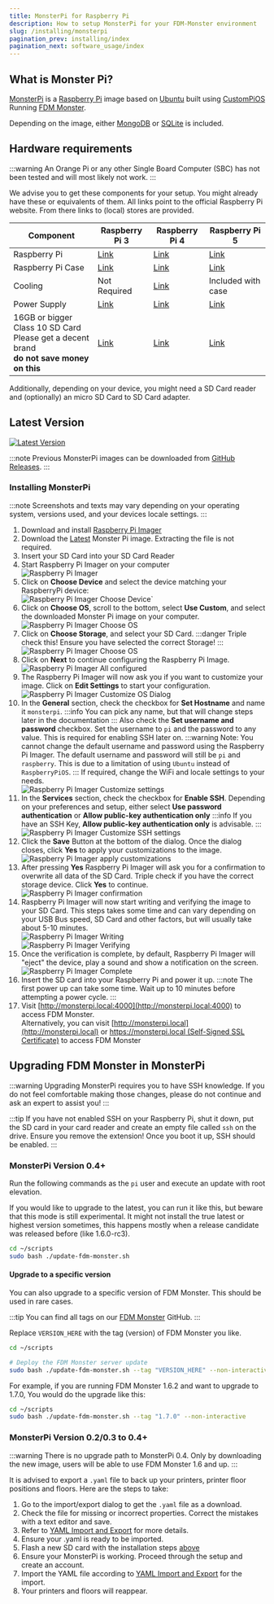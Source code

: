 ```yaml
---
title: MonsterPi for Raspberry Pi
description: How to setup MonsterPi for your FDM-Monster environment
slug: /installing/monsterpi
pagination_prev: installing/index
pagination_next: software_usage/index
---
```


## What is Monster Pi?

[MonsterPi](https://github.com/fdm-monster/MonsterPi) is a [Raspberry Pi](https://www.raspberrypi.org/) image based on [Ubuntu](https://ubuntu.com/download/raspberry-pi) built using [CustomPiOS](https://github.com/guysoft/CustomPiOS) Running [FDM Monster](https://fdm-monster.net/).

Depending on the image, either [MongoDB](https://www.mongodb.com/) or [SQLite](https://www.sqlite.org/) is included.

## Hardware requirements

:::warning
An Orange Pi or any other Single Board Computer (SBC) has not been tested and will most likely not work.
:::

We advise you to get these components for your setup. You might already have these or equivalents of them. All links point to the official Raspberry Pi website. From there links to (local) stores are provided.

| Component | Raspberry Pi 3 | Raspberry Pi 4 | Raspberry Pi 5 |
|---|---|---|---|
| Raspberry Pi | [Link](https://www.raspberrypi.com/products/raspberry-pi-3-model-b/) | [Link](https://www.raspberrypi.com/products/raspberry-pi-4-model-b/) | [Link](https://www.raspberrypi.com/products/raspberry-pi-5/) |
| Raspberry Pi Case | [Link](https://www.raspberrypi.com/products/raspberry-pi-3-case/) | [Link](https://www.raspberrypi.com/products/raspberry-pi-4-case/) | [Link](https://www.raspberrypi.com/products/raspberry-pi-5-case/) |
| Cooling | Not Required | [Link](https://www.raspberrypi.com/products/raspberry-pi-4-case-fan/) | Included with case |
| Power Supply | [Link](https://www.raspberrypi.com/products/micro-usb-power-supply/) | [Link](https://www.raspberrypi.com/products/type-c-power-supply/) | [Link](https://www.raspberrypi.com/products/27w-power-supply/) |
| 16GB or bigger Class 10 SD Card<br />Please get a decent brand<br />**do not save money on this**| [Link](https://www.raspberrypi.com/products/sd-cards/) |[Link](https://www.raspberrypi.com/products/sd-cards/)|[Link](https://www.raspberrypi.com/products/sd-cards/)|

Additionally, depending on your device, you might need a SD Card reader and (optionally) an micro SD Card to SD Card adapter.

## Latest Version

[![Latest Version](https://img.shields.io/github/v/release/fdm-monster/monsterpi.svg?color=1eb6c3&label=stable)](https://github.com/fdm-monster/monsterpi/releases/latest)

:::note
Previous MonsterPi images can be downloaded from [GitHub Releases](https://github.com/fdm-monster/MonsterPi/releases).
:::

### Installing MonsterPi

:::note
Screenshots and texts may vary depending on your operating system, versions used, and your devices locale settings.
:::

1. Download and install [Raspberry Pi Imager](https://www.raspberrypi.com/software/)
1. Download the [Latest](https://github.com/fdm-monster/monsterpi/releases/latest) Monster Pi image. Extracting the file is not required.
1. Insert your SD Card into your SD Card Reader
1. Start Raspberry Pi Imager on your computer<br />
   ![Raspberry Pi Imager](./images/rpi-imager-home.png)
1. Click on **Choose Device** and select the device matching your RaspberryPi device:<br />
   ![Raspberry Pi Imager Choose Device](./images/rpi-imager-select-device.png)`
1. Click on **Choose OS**, scroll to the bottom, select **Use Custom**, and select the downloaded Monster Pi image on your computer.<br />
   ![Raspberry Pi Imager Choose OS](./images/rpi-imager-custom-os.png)
1. Click on **Choose Storage**, and select your SD Card.
   :::danger Triple check this!
   Ensure you have selected the correct Storage!
   :::
   ![Raspberry Pi Imager Choose OS](./images/rpi-imager-sd-card.png)
1. Click on **Next** to continue configuring the Raspberry Pi Image.<br />
   ![Raspberry Pi Imager All configured](./images/rpi-imager-next.png)
1. The Raspberry Pi Imager will now ask you if you want to customize your image. Click on **Edit Settings** to start your configuration.<br />
   ![Raspberry Pi Imager Customize OS Dialog](./images/rpi-imager-edit-settings.png)
1. In the **General** section, check the checkbox for **Set Hostname** and name it `monsterpi`.
   :::info
   You can pick any name, but that will change steps later in the documentation
   :::
   Also check the **Set username and password** checkbox. Set the username to `pi` and the password to any value. This is required for enabling SSH later on.
   :::warning
   Note: You cannot change the default username and password using the Raspberry Pi Imager. The default username and password will still be `pi` and `raspberry`. This is due to a limitation of using `Ubuntu` instead of `RaspberryPiOS`.
   :::
   If required, change the WiFi and locale settings to your needs.<br />
   ![Raspberry Pi Imager Customize settings](./images/rpi-imager-settings-hostname-password.png)
1. In the **Services** section, check the checkbox for **Enable SSH**. Depending on your preferences and setup, either select **Use password authentication** or **Allow public-key authentication only**
   :::info
   If you have an SSH Key, **Allow public-key authentication only** is advisable.
   :::
   ![Raspberry Pi Imager Customize SSH settings](./images/rpi-imager-settings-ssh.png)
1. Click the **Save** Button at the bottom of the dialog. Once the dialog closes, click **Yes** to apply your customizations to the image.<br />
   ![Raspberry Pi Imager apply customizations](./images/rpi-imager-settings-yes.png)
1. After pressing **Yes** Raspberry Pi Imager will ask you for a confirmation to overwrite all data of the SD Card. Triple check if you have the correct storage device. Click **Yes** to continue.<br />
   ![Raspberry Pi Imager confirmation](./images/rpi-imager-confirm-sd-card.png)
1. Raspberry Pi Imager will now start writing and verifying the image to your SD Card. This steps takes some time and can vary depending on your USB Bus speed, SD Card and other factors, but will usually take about 5-10 minutes.<br />
   ![Raspberry Pi Imager Writing](./images/rpi-imager-writing.png)<br />
   ![Raspberry Pi Imager Verifying](./images/rpi-imager-verifying.png)
1. Once the verification is complete, by default, Raspberry Pi Imager will "eject" the device, play a sound and show a notification on the screen.<br />
   ![Raspberry Pi Imager Complete](./images/rpi-imager-done.png)
1. Insert the SD card into your Raspberry Pi and power it up.
   :::note
   The first power up can take some time. Wait up to 10 minutes before attempting a power cycle.
   :::
1. Visit [http://monsterpi.local:4000](http://monsterpi.local:4000) to access FDM Monster. <br />Alternatively, you can visit [http://monsterpi.local](http://monsterpi.local) or [https://monsterpi.local (Self-Signed SSL Certificate)](https://monsterpi.local) to access FDM Monster

## Upgrading FDM Monster in MonsterPi

:::warning
Upgrading MonsterPi requires you to have SSH knowledge. If you do not feel comfortable making those changes, please do
not continue and ask an expert to assist you!
:::

:::tip
If you have not enabled SSH on your Raspberry Pi, shut it down, put the SD card in your card reader and create an empty file called `ssh` on the drive. Ensure you remove the extension! Once you boot it up, SSH should be enabled.
:::

### MonsterPi Version 0.4+

Run the following commands as the `pi` user and execute an update with root elevation.

If you would like to upgrade to the latest, you can run it like this, but beware that this mode is still experimental. It might not install the true latest or highest version sometimes, this happens mostly when a release candidate was released before (like 1.6.0-rc3).

```bash
cd ~/scripts
sudo bash ./update-fdm-monster.sh
```

#### Upgrade to a specific version

You can also upgrade to a specific version of FDM Monster. This should be used in rare cases.

:::tip
You can find all tags on our [FDM Monster](https://github.com/fdm-monster/fdm-monster/tags) GitHub.
:::

Replace `VERSION_HERE` with the tag (version) of FDM Monster you like.

```bash
cd ~/scripts

# Deploy the FDM Monster server update
sudo bash ./update-fdm-monster.sh --tag "VERSION_HERE" --non-interactive
```

For example, if you are running FDM Monster 1.6.2 and want to upgrade to 1.7.0, You would do the upgrade like this:

```bash
cd ~/scripts
sudo bash ./update-fdm-monster.sh --tag "1.7.0" --non-interactive
```

### MonsterPi Version 0.2/0.3 to 0.4+

:::warning
There is no upgrade path to MonsterPi 0.4. Only by downloading the new image, users will be able to use FDM Monster 1.6 and up.
:::

It is advised to export a `.yaml` file to back up your printers, printer floor positions and floors.
Here are the steps to take:

1. Go to the import/export dialog to get the `.yaml` file as a download.
1. Check the file for missing or incorrect properties. Correct the mistakes with a text editor and save.
1. Refer to [YAML Import and Export](../configuration/yaml_import_export.mdx) for more details.
1. Ensure your .yaml is ready to be imported.
1. Flash a new SD card with the installation steps [above](#installing-monsterpi)
1. Ensure your MonsterPi is working. Proceed through the setup and create an account.
1. Import the YAML file according to [YAML Import and Export](../configuration/yaml_import_export.mdx#user-interface) for the import.
1. Your printers and floors will reappear.
